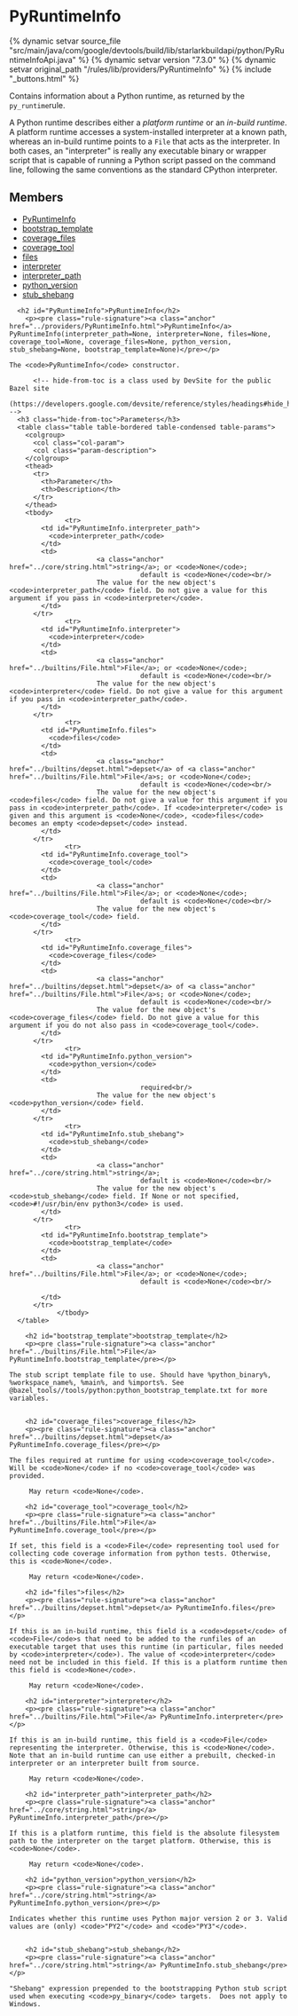 <html devsite>
<head>
  <meta name="project_path" value="/_project.yaml">
  <meta name="book_path" value="/versions/7.3.0/_book.yaml">
</head>
<body>

<h1 class="page-title" id="modules.PyRuntimeInfo">PyRuntimeInfo</h1>

{% dynamic setvar source_file "src/main/java/com/google/devtools/build/lib/starlarkbuildapi/python/PyRuntimeInfoApi.java" %}
{% dynamic setvar version "7.3.0" %}
{% dynamic setvar original_path "/rules/lib/providers/PyRuntimeInfo" %}
{% include "_buttons.html" %}
<!-- {% raw %} -->

Contains information about a Python runtime, as returned by the <code>py_runtime</code>rule.<p>A Python runtime describes either a <em>platform runtime</em> or an <em>in-build runtime</em>. A platform runtime accesses a system-installed interpreter at a known path, whereas an in-build runtime points to a <code>File</code> that acts as the interpreter. In both cases, an "interpreter" is really any executable binary or wrapper script that is capable of running a Python script passed on the command line, following the same conventions as the standard CPython interpreter.

<h2>Members</h2>
<ul>
    <li>
    <a href="#PyRuntimeInfo">PyRuntimeInfo</a>
  </li>
      <li>
    <a href="#bootstrap_template">bootstrap_template</a>
  </li>
      <li>
    <a href="#coverage_files">coverage_files</a>
  </li>
      <li>
    <a href="#coverage_tool">coverage_tool</a>
  </li>
      <li>
    <a href="#files">files</a>
  </li>
      <li>
    <a href="#interpreter">interpreter</a>
  </li>
      <li>
    <a href="#interpreter_path">interpreter_path</a>
  </li>
      <li>
    <a href="#python_version">python_version</a>
  </li>
      <li>
    <a href="#stub_shebang">stub_shebang</a>
  </li>
  </ul>

      <h2 id="PyRuntimeInfo">PyRuntimeInfo</h2>
        <p><pre class="rule-signature"><a class="anchor" href="../providers/PyRuntimeInfo.html">PyRuntimeInfo</a> PyRuntimeInfo(interpreter_path=None, interpreter=None, files=None, coverage_tool=None, coverage_files=None, python_version, stub_shebang=None, bootstrap_template=None)</pre></p>

    The <code>PyRuntimeInfo</code> constructor.

          <!-- hide-from-toc is a class used by DevSite for the public Bazel site
      (https://developers.google.com/devsite/reference/styles/headings#hide_headings_from_the_toc) -->
      <h3 class="hide-from-toc">Parameters</h3>
      <table class="table table-bordered table-condensed table-params">
        <colgroup>
          <col class="col-param">
          <col class="param-description">
        </colgroup>
        <thead>
          <tr>
            <th>Parameter</th>
            <th>Description</th>
          </tr>
        </thead>
        <tbody>
                  <tr>
            <td id="PyRuntimeInfo.interpreter_path">
              <code>interpreter_path</code>
            </td>
            <td>
                          <a class="anchor" href="../core/string.html">string</a>; or <code>None</code>;
                                     default is <code>None</code><br/>
                          The value for the new object's <code>interpreter_path</code> field. Do not give a value for this argument if you pass in <code>interpreter</code>.
            </td>
          </tr>
                  <tr>
            <td id="PyRuntimeInfo.interpreter">
              <code>interpreter</code>
            </td>
            <td>
                          <a class="anchor" href="../builtins/File.html">File</a>; or <code>None</code>;
                                     default is <code>None</code><br/>
                          The value for the new object's <code>interpreter</code> field. Do not give a value for this argument if you pass in <code>interpreter_path</code>.
            </td>
          </tr>
                  <tr>
            <td id="PyRuntimeInfo.files">
              <code>files</code>
            </td>
            <td>
                          <a class="anchor" href="../builtins/depset.html">depset</a> of <a class="anchor" href="../builtins/File.html">File</a>s; or <code>None</code>;
                                     default is <code>None</code><br/>
                          The value for the new object's <code>files</code> field. Do not give a value for this argument if you pass in <code>interpreter_path</code>. If <code>interpreter</code> is given and this argument is <code>None</code>, <code>files</code> becomes an empty <code>depset</code> instead.
            </td>
          </tr>
                  <tr>
            <td id="PyRuntimeInfo.coverage_tool">
              <code>coverage_tool</code>
            </td>
            <td>
                          <a class="anchor" href="../builtins/File.html">File</a>; or <code>None</code>;
                                     default is <code>None</code><br/>
                          The value for the new object's <code>coverage_tool</code> field.
            </td>
          </tr>
                  <tr>
            <td id="PyRuntimeInfo.coverage_files">
              <code>coverage_files</code>
            </td>
            <td>
                          <a class="anchor" href="../builtins/depset.html">depset</a> of <a class="anchor" href="../builtins/File.html">File</a>s; or <code>None</code>;
                                     default is <code>None</code><br/>
                          The value for the new object's <code>coverage_files</code> field. Do not give a value for this argument if you do not also pass in <code>coverage_tool</code>.
            </td>
          </tr>
                  <tr>
            <td id="PyRuntimeInfo.python_version">
              <code>python_version</code>
            </td>
            <td>
                                     required<br/>
                          The value for the new object's <code>python_version</code> field.
            </td>
          </tr>
                  <tr>
            <td id="PyRuntimeInfo.stub_shebang">
              <code>stub_shebang</code>
            </td>
            <td>
                          <a class="anchor" href="../core/string.html">string</a>;
                                     default is <code>None</code><br/>
                          The value for the new object's <code>stub_shebang</code> field. If None or not specified, <code>#!/usr/bin/env python3</code> is used.
            </td>
          </tr>
                  <tr>
            <td id="PyRuntimeInfo.bootstrap_template">
              <code>bootstrap_template</code>
            </td>
            <td>
                          <a class="anchor" href="../builtins/File.html">File</a>; or <code>None</code>;
                                     default is <code>None</code><br/>

            </td>
          </tr>
                </tbody>
      </table>

        <h2 id="bootstrap_template">bootstrap_template</h2>
        <p><pre class="rule-signature"><a class="anchor" href="../builtins/File.html">File</a> PyRuntimeInfo.bootstrap_template</pre></p>

    The stub script template file to use. Should have %python_binary%, %workspace_name%, %main%, and %imports%. See @bazel_tools//tools/python:python_bootstrap_template.txt for more variables.


        <h2 id="coverage_files">coverage_files</h2>
        <p><pre class="rule-signature"><a class="anchor" href="../builtins/depset.html">depset</a> PyRuntimeInfo.coverage_files</pre></p>

    The files required at runtime for using <code>coverage_tool</code>. Will be <code>None</code> if no <code>coverage_tool</code> was provided.

         May return <code>None</code>.

        <h2 id="coverage_tool">coverage_tool</h2>
        <p><pre class="rule-signature"><a class="anchor" href="../builtins/File.html">File</a> PyRuntimeInfo.coverage_tool</pre></p>

    If set, this field is a <code>File</code> representing tool used for collecting code coverage information from python tests. Otherwise, this is <code>None</code>.

         May return <code>None</code>.

        <h2 id="files">files</h2>
        <p><pre class="rule-signature"><a class="anchor" href="../builtins/depset.html">depset</a> PyRuntimeInfo.files</pre></p>

    If this is an in-build runtime, this field is a <code>depset</code> of <code>File</code>s that need to be added to the runfiles of an executable target that uses this runtime (in particular, files needed by <code>interpreter</code>). The value of <code>interpreter</code> need not be included in this field. If this is a platform runtime then this field is <code>None</code>.

         May return <code>None</code>.

        <h2 id="interpreter">interpreter</h2>
        <p><pre class="rule-signature"><a class="anchor" href="../builtins/File.html">File</a> PyRuntimeInfo.interpreter</pre></p>

    If this is an in-build runtime, this field is a <code>File</code> representing the interpreter. Otherwise, this is <code>None</code>. Note that an in-build runtime can use either a prebuilt, checked-in interpreter or an interpreter built from source.

         May return <code>None</code>.

        <h2 id="interpreter_path">interpreter_path</h2>
        <p><pre class="rule-signature"><a class="anchor" href="../core/string.html">string</a> PyRuntimeInfo.interpreter_path</pre></p>

    If this is a platform runtime, this field is the absolute filesystem path to the interpreter on the target platform. Otherwise, this is <code>None</code>.

         May return <code>None</code>.

        <h2 id="python_version">python_version</h2>
        <p><pre class="rule-signature"><a class="anchor" href="../core/string.html">string</a> PyRuntimeInfo.python_version</pre></p>

    Indicates whether this runtime uses Python major version 2 or 3. Valid values are (only) <code>"PY2"</code> and <code>"PY3"</code>.


        <h2 id="stub_shebang">stub_shebang</h2>
        <p><pre class="rule-signature"><a class="anchor" href="../core/string.html">string</a> PyRuntimeInfo.stub_shebang</pre></p>

    "Shebang" expression prepended to the bootstrapping Python stub script used when executing <code>py_binary</code> targets.  Does not apply to Windows.



</body>
</html>

<!-- {% endraw %} -->
